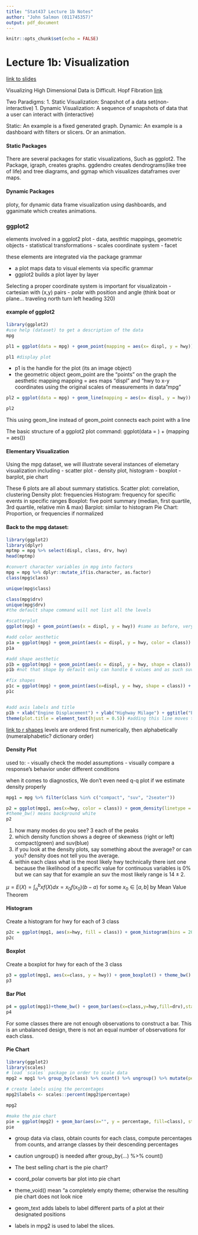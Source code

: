 ```yaml
---
title: "Stat437 Lecture 1b Notes"
author: "John Salmon (011745357)"
output: pdf_document
---
```



```r
knitr::opts_chunk$set(echo = FALSE)
```

# Lecture 1b: Visualization

[link to slides](https://archive.math.wsu.edu/faculty/xchen/stat437/LectureNotes1b.html#/static-visualization)

Visualizing High Dimensional Data is Difficult. Hopf Fibration [link](https://en.wikipedia.org/wiki/Hopf_fibration)

Two Paradigms: 1. Static Visualization: Snapshot of a data set(non-interactive) 1. 
Dynamic Visualization: A sequence of snapshots of data that a user can interact with (interactive)

Static: An example is a fixed generated graph. Dynamic: An example is a dashboard 
with filters or slicers. Or an animation.

#### Static Packages
There are several packages for static visualizations, Such as ggplot2. The Package, 
igraph, creates graphs. ggdendro creates dendrograms(like tree of life) and tree 
diagrams, and ggmap which visualizes dataframes over maps.

#### Dynamic Packages
ploty, for dynamic data frame visualization using dashboards, and gganimate which
creates animations.

### ggplot2

elements involved in a ggplot2 plot
- data, aesthtic mappings, geometric objects
- statistical transformations
- scales coordinate system
- facet

these elements are integrated via the package grammar

- a plot maps data to visual elements via specific grammar
- ggplot2 builds a plot layer by layer

Selecting a proper coordinate system is important for visualizatoin
- cartesian with (x,y) pairs
- polar with position and angle (think boat or plane... traveling north turn left heading 320)

#### example of ggplot2
```r
library(ggplot2)
#use help (dataset) to get a description of the data
mpg

pl1 = ggplot(data = mpg) + geom_point(mapping = aes(x= displ, y = hwy))

pl1 #display plot
```
- p1 is the handle for the plot (its an image object)
- the geometric object geom_point are the "points" on the graph
the aesthetic mapping mapping = aes maps "displ" and "hwy
 to x-y coordinates using the original scales of measurements in data "mpg"

```r
pl2 = ggplot(data = mpg) + geom_line(mapping = aes(x= displ, y = hwy))

pl2
```

This using geom_line instead of geom_point connects each point with a line

The basic structure of a ggplot2 plot command: ggplot(data = <DATA>) + <GEOM_FUNCTION>(mapping = aes(<MAPPINGS>))

#### Elementary Visualization
Using the mpg dataset, we will illustrate several instances of elemetary visualization including
- scatter plot
- density plot, histogram
- boxplot
- barplot, pie chart

These 6 plots are all about summary statistics.
Scatter plot: correlation, clustering
Density plot: frequencies
Histogram: frequency for specific events in specific ranges
Boxplot: five point summary (median, first quartile, 3rd quartile, relative min & max)
Barplot: similar to histogram
Pie Chart: Proportion, or frequencies if normalized

#### Back to the mpg dataset:
```r
library(ggplot2)
library(dplyr)
mptmp = mpg %>% select(displ, class, drv, hwy)
head(mptmp)

#convert character variables in mpg into factors
mpg = mpg %>% dplyr::mutate_if(is.character, as.factor)
class(mpg$class)

unique(mpg$class)

class(mpg$drv)
unique(mpg$drv)
#the default shape command will not list all the levels

#scatterplot
ggplot(mpg) + geom_point(aes(x = displ, y = hwy)) #same as before, very easy 1 line

#add color aesthetic
p1a = ggplot(mpg) + geom_point(aes(x = displ, y = hwy, color = class))
p1a

#add shape aesthetic
p1b = ggplot(mpg) + geom_point(aes(x = displ, y = hwy, shape = class))
p1b #not that shape by default only can handle 6 values and as such suv is not given a shape. you must manually specify that there are more shapes needed

#fix shapes
p1c = ggplot(mpg) + geom_point(aes(x=displ, y = hwy, shape = class)) + scale_shape_manual(values = 1:length(unique(mpg$class))) #manually specify number of shapes needed
p1c


#add axis labels and title
p1b + xlab("Engine Displacement") + ylab("Highway Milage") + ggtitle("Efficiency") + scale_shape_manual(values = 1:7) +
theme(plot.title = element_text(hjust = 0.5)) #adding this line moves the title to the center of the plot
```
[link to r shapes](https://www.sthda.com/english/wiki/ggplot2-point-shapes)
levels are ordered first numerically, then alphabetically (numeralphabetic? dictionary order)


#### Density Plot
used to:
- visually check the model assumptions
- visually compare a response's behavior under different conditions

when it comes to diagnostics, We don't even need q-q plot if we estimate density properly
```r
mpg1 = mpg %>% filter(class %in% c("compact", "suv", "2seater"))

p2 = ggplot(mpg1, aes(x=hwy, color = class)) + geom_density(linetype = 'dashed') + theme_bw()
#theme_bw() means background white
p2
```

1. how many modes do you see?
3 each of the peaks
2. which density function shows a degree of skewness (right or left)
compact(green) and suv(blue)
3. if you look at the density plots, say something about the average? or can you?
density does not tell you the average.
4. within each class what is the most likely hwy
technically there isnt one because the likelihood of a specific value for continuous variables is 0% but we can say that for example an suv the most likely range is $14 \pm 2$.

$\mu = E(X) = \int_a^b x f(X) dx = x_0 f(x_0) (b-a)$ for some $x_0 \in [a,b]$ by Mean Value Theorem

#### Histogram
Create a histogram for hwy for each of 3 class

```r
p2c = ggplot(mpg1, aes(x=hwy, fill = class)) + geom_histogram(bins = 20, position = "dodge") + theme_bw()
p2c
```

#### Boxplot
Create a boxplot for hwy for each of the 3 class
```r
p3 = ggplot(mpg1, aes(x=class, y = hwy)) + geom_boxplot() + theme_bw() + stat_summary(fun.y=mean, geom="Point", shape = 23, size = 4)
p3

```

#### Bar Plot
```r
p4 = ggplot(mpg1)+theme_bw() + geom_bar(aes(x=class,y=hwy,fill=drv),stat='identity', position='dodge')
p4
```

For some classes there are not enough observations to construct a bar.
This is an unbalanced design, there is not an equal number of observations for each class.

#### Pie Chart
```r
library(ggplot2) 
library(scales)
# load `scales` package in order to scale data
mpg2 = mpg1 %>% group_by(class) %>% count() %>% ungroup() %>% mutate(percentage=`n`/sum(`n`)) %>% arrange(desc(class))

# create labels using the percentages
mpg2$labels <- scales::percent(mpg2$percentage)

mpg2

#make the pie chart
pie = ggplot(mpg2) + geom_bar(aes(x="", y = percentage, fill=class), stat = "identity", width = 1) + coord_polar("y", start = 0) + theme_void() + geom_text(aes(x=1, y = cumsum(percentage) - percentage/2, label = labels))
pie
```
- group data via class, obtain counts for each class, compute percentages from counts, and arrange classes by their descending percentages
- caution ungroup() is needed after group_by(...) %>% count()
- The best selling chart is the pie chart?

- coord_polar converts bar plot into pie chart
- theme_void() mean "a completely empty theme; otherwise the resulting pie chart does not look nice
- geom_text adds labels to label different parts of a plot at their designated positions
- labels in mpg2 is used to label the slices.